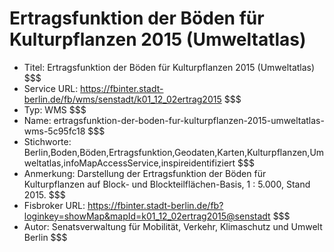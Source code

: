 # Ertragsfunktion der Böden für Kulturpflanzen 2015 (Umweltatlas)
- Titel: Ertragsfunktion der Böden für Kulturpflanzen 2015 (Umweltatlas) $$$
- Service URL: https://fbinter.stadt-berlin.de/fb/wms/senstadt/k01_12_02ertrag2015 $$$
- Typ: WMS $$$
- Name: ertragsfunktion-der-boden-fur-kulturpflanzen-2015-umweltatlas-wms-5c95fc18 $$$
- Stichworte: Berlin,Boden,Böden,Ertragsfunktion,Geodaten,Karten,Kulturpflanzen,Umweltatlas,infoMapAccessService,inspireidentifiziert $$$
- Anmerkung: Darstellung der Ertragsfunktion der Böden für Kulturpflanzen auf Block- und Blockteilflächen-Basis, 1 : 5.000, Stand 2015. $$$
- Fisbroker URL: https://fbinter.stadt-berlin.de/fb?loginkey=showMap&mapId=k01_12_02ertrag2015@senstadt $$$
- Autor: Senatsverwaltung für Mobilität, Verkehr, Klimaschutz und Umwelt Berlin $$$
